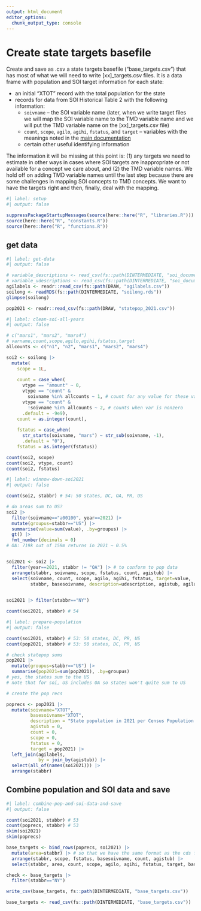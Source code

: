 ```yaml
---
output: html_document
editor_options: 
  chunk_output_type: console
---
```


# Create state targets basefile

Create and save as .csv a state targets basefile ("base_targets.csv") that has most of what we will need to write \[xx\]\_targets.csv files. It is a data frame with population and SOI target information for each state:

-   an initial "XTOT" record with the total population for the state
-   records for data from SOI Historical Table 2 with the following information:
    -   `soivname` -- the SOI variable name (later, when we write target files we will map the SOI variable name to the TMD variable name and we will put the TMD variable name on the \[xx\]\_targets.csv file)
    -   `count`, `scope`, `agilo`, `agihi`, `fstatus`, and `target` -- variables with the meanings noted in the [main documentation](https://github.com/PSLmodels/tax-microdata-benchmarking/tree/master/tmd/areas/targets)
    -   certain other useful identifying information

The information it will be missing at this point is: (1) any targets we need to estimate in other ways in cases where SOI targets are inappropriate or not available for a concept we care about, and (2) the TMD variable names. We hold off on adding TMD variable names until the last step because there are some challenges in mapping SOI concepts to TMD concepts. We want to have the targets right and then, finally, deal with the mapping.

```r
#| label: setup
#| output: false

suppressPackageStartupMessages(source(here::here("R", "libraries.R")))
source(here::here("R", "constants.R"))
source(here::here("R", "functions.R"))

```

## get data

```r
#| label: get-data
#| output: false

# variable_descriptions <- read_csv(fs::path(DINTERMEDIATE, "soi_documentation_by_year.csv"))
# variable_udescriptions <- read_csv(fs::path(DINTERMEDIATE, "soi_documentation.csv"))
agilabels <- readr::read_csv(fs::path(DRAW, "agilabels.csv"))
soilong <- readRDS(fs::path(DINTERMEDIATE, "soilong.rds"))
glimpse(soilong)

pop2021 <- readr::read_csv(fs::path(DRAW, "statepop_2021.csv"))

```

```r
#| label: clean-soi-all-years
#| output: false

# c("mars1", "mars2", "mars4")
# varname,count,scope,agilo,agihi,fstatus,target
allcounts <- c("n1", "n2", "mars1", "mars2", "mars4")

soi2 <- soilong |> 
  mutate(
    scope = 1L,
    
    count = case_when(
      vtype == "amount" ~ 0,
      vtype == "count" & 
        soivname %in% allcounts ~ 1, # count for any value for these vars
      vtype == "count" & 
        !soivname %in% allcounts ~ 2, # counts when var is nonzero
      .default = -9e9),
    count = as.integer(count),
    
    fstatus = case_when(
      str_starts(soivname, "mars") ~ str_sub(soivname, -1),
      .default = "0"),
    fstatus = as.integer(fstatus))

count(soi2, scope)
count(soi2, vtype, count)
count(soi2, fstatus)

```

```r
#| label: winnow-down-soi2021
#| output: false

count(soi2, stabbr) # 54: 50 states, DC, OA, PR, US

# do areas sum to US?
soi2 |> 
  filter(soivname=="a00100", year==2021) |> 
  mutate(groupus=stabbr=="US") |> 
  summarise(value=sum(value), .by=groupus) |> 
  gt() |> 
  fmt_number(decimals = 0)
# OA: 719k out of 159m returns in 2021 ~ 0.5%


soi2021 <- soi2 |> 
  filter(year==2021, stabbr != "OA") |> # to conform to pop data
  arrange(stabbr, soivname, scope, fstatus, count, agistub) |> 
  select(soivname, count, scope, agilo, agihi, fstatus, target=value,
         stabbr, basesoivname, description=udescription, agistub, agilabel)
  

soi2021 |> filter(stabbr=="NY")

count(soi2021, stabbr) # 54

```

```r
#| label: prepare-population
#| output: false

count(soi2021, stabbr) # 53: 50 states, DC, PR, US
count(pop2021, stabbr) # 53: 50 states, DC, PR, US

# check statepop sums
pop2021 |> 
  mutate(groupus=stabbr=="US") |> 
  summarise(pop2021=sum(pop2021), .by=groupus)
# yes, the states sum to the US
# note that for soi, US includes OA so states won't quite sum to US

# create the pop recs

poprecs <- pop2021 |> 
  mutate(soivname="XTOT",
         basesoivname="XTOT",
         description = "State population in 2021 per Census Population Estimates Program",
         agistub = 0,
         count = 0,
         scope = 0, 
         fstatus = 0,
         target = pop2021) |> 
  left_join(agilabels,
            by = join_by(agistub)) |> 
  select(all_of(names(soi2021))) |> 
  arrange(stabbr)

```

## Combine population and SOI data and save

```r
#| label: combine-pop-and-soi-data-and-save
#| output: false

count(soi2021, stabbr) # 53
count(poprecs, stabbr) # 53
skim(soi2021)
skim(poprecs)

base_targets <- bind_rows(poprecs, soi2021) |> 
  mutate(area=stabbr) |> # so that we have the same format as the cds file
  arrange(stabbr, scope, fstatus, basesoivname, count, agistub) |>
  select(stabbr, area, count, scope, agilo, agihi, fstatus, target, basesoivname, soivname, description, agistub, agilabel)

check <- base_targets |> 
  filter(stabbr=="NY")

write_csv(base_targets, fs::path(DINTERMEDIATE, "base_targets.csv"))

base_targets <- read_csv(fs::path(DINTERMEDIATE, "base_targets.csv"))

```


